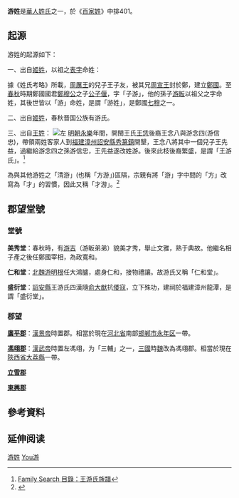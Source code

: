 {{姓氏
|姓氏=游
|拼音=Yóu
|南京官話=iou<sup>2</sup>
|台湾=國語:Yu<br />臺語:Îu<br />客語:Iu / Rhiu 
|香港=Yau
|澳门=
|新加坡=
|马来西亚=
|白話字=Iû
|越南=Du
|韩国=유
|反切=
|同音字=
|堂号=
|郡望=[[广平郡|广平郡]]
}}

'''游姓'''是[[華人|華人]][[姓氏|姓氏]]之一，於《[[百家姓|百家姓]]》中排401。

==起源==
游姓的起源如下： 

一、出自[[姬姓|姬姓]]，以祖之[[表字|表字]]命姓：

據《姓氏考略》所載，[[周厲王|周厲王]]的兒子王子友，被其兄[[周宣王|周宣王]]封於鄭，建立[[鄭國|鄭國]]。至[[春秋时期|春秋]]時期鄭國國君[[鄭穆公|鄭穆公]]之子[[公子偃_(郑国)|公子偃]]，字「子游」，他的孫子[[游眅|游眅]]以祖父之字命姓，其後世皆以「游」命姓，是謂「游姓」，是鄭國[[七穆|七穆]]之一。

二、出自[[姬姓|姬姓]]，春秋晋国公族有游氏。

三、出自[[王姓|王姓]]：
[[File:才游(王游).svg|左]]
[[明朝|明朝]][[永樂|永樂]]年間，開閩王氏[[王恁|王恁]]後裔王念八與游念四(游信忠)，帶領兩姓客家人到[[福建|福建]][[漳州|漳州]][[詔安縣|詔安縣]][[秀篆镇|秀篆鎮]]開墾，王念八將其中一個兒子王先益，過繼給游念四之孫游信忠，王先益遂改姓游。後來此枝後裔繁盛，是謂「王游氏」。<ref>[https://www.familysearch.org/search/catalog/1066639?availability=Family%20History%20Library Family Search 目錄：王游氏族譜]</ref>

為與其他游姓之「清游」(也稱「方游」)區隔，宗親有將「游」字中間的「方」改寫為「才」的習慣，因此又稱「才游」。<ref>{{Cite web |url=http://www.tvworks.com.tw/ |title=廣平游氏族譜 |access-date=2021-08-09 |archive-date=2019-09-09 |archive-url=https://web.archive.org/web/20190909194446/http://www.tvworks.com.tw/ |dead-url=no }}</ref>

==郡望堂號==
===堂號===
'''美秀堂'''：春秋時，有[[游吉|游吉]]（游眅弟弟）貌美才秀，舉止文雅，熟于典故。他繼名相子產之後任鄭國宰相，為政寬和。

'''仁和堂'''：[[北魏|北魏]][[游明根|游明根]]任大鴻臚，處身仁和，接物禮讓。故游氏又稱「仁和堂」。

'''盛衍堂'''：[[詔安縣|詔安縣]]王游氏四漢隨[[俞大猷|俞大猷]]抗[[倭寇|倭寇]]，立下殊功，建祠於福建漳州龍潭，是謂「盛衍堂」。

===郡望===
'''[[廣平郡|廣平郡]]'''：[[漢景帝|漢景帝]]時置郡。相當於現在[[河北省|河北省]]南部[[邯郸市|邯郸市]][[永年区|永年区]]一帶。

'''[[馮翊郡|馮翊郡]]'''：[[漢武帝|漢武帝]]時置左馮翊，为「三輔」之一，[[三國|三國]]時[[曹魏|魏]]改為馮翊郡。相當於現在[[陝西省|陝西省]][[大荔縣|大荔縣]]一帶。

'''[[立雪郡|立雪郡]]'''

'''[[東興郡|東興郡]]'''

== 參考資料 ==
{{reflist}}

== 延伸阅读 ==
{{Wikisource further reading}}
{{台灣首一百個姓氏}}

[[Category:游姓|]]
[[Category:漢姓|You游]]